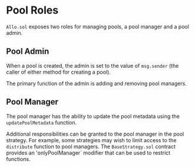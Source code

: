 # Pool Roles

`Allo.sol` exposes two roles for managing pools, a pool manager and a pool
admin.

## Pool Admin

When a pool is created, the admin is set to the value of `msg.sender` (the
caller of either method for creating a pool).

The primary function of the admin is adding and removing pool managers.

## Pool Manager

The pool manager has the ability to update the pool metadata using the 
`updatePoolMetadata` function.

Additional responsibilities can be granted to the pool manager in the pool 
strategy. For example, some strategies may wish to limit access to the 
`distribute` function to pool managers. The `BaseStrategy.sol` contract 
provides an 'onlyPoolManager` modifier that can be used to restrict functions. 


